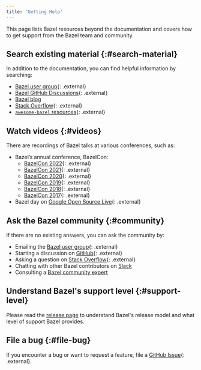 ```yaml
---
title: 'Getting Help'
---
```


This page lists Bazel resources beyond the documentation and covers how to get
support from the Bazel team and community.

## Search existing material {:#search-material}

In addition to the documentation, you can find helpful information by searching:

* [Bazel user group](https://groups.google.com/g/bazel-discuss){: .external}
* [Bazel GitHub Discussions](https://github.com/bazelbuild/bazel/discussions){: .external}
* [Bazel blog](https://blog.bazel.build/)
* [Stack Overflow](https://stackoverflow.com/questions/tagged/bazel){: .external}
* [`awesome-bazel` resources](https://github.com/jin/awesome-bazel){: .external}

## Watch videos {:#videos}

There are recordings of Bazel talks at various conferences, such as:

* Bazel’s annual conference, BazelCon:
  * [BazelCon 2022](https://youtube.com/playlist?list=PLxNYxgaZ8RsdH4GCIZ69dzxQCOPyuNlpF){: .external}
  * [BazelCon 2021](https://www.youtube.com/playlist?list=PLxNYxgaZ8Rsc3auKhtfIB4qXAYf7whEux){: .external}
  * [BazelCon 2020](https://www.youtube.com/playlist?list=PLxNYxgaZ8RseRybXNbopHRv6-wGmFr04n){: .external}
  * [BazelCon 2019](https://youtu.be/eymphDN7No4?t=PLxNYxgaZ8Rsf-7g43Z8LyXct9ax6egdSj){: .external}
  * [BazelCon 2018](https://youtu.be/DVYRg6b2UBo?t=PLxNYxgaZ8Rsd3Nmvl1W1B4I6nK1674ezp){: .external}
  * [BazelCon 2017](https://youtu.be/3eFllvz8_0k?t=PLxNYxgaZ8RseY0KmkXQSt0StE71E7yizG){: .external}
* Bazel day on [Google Open Source Live](https://opensourcelive.withgoogle.com/events/bazel){: .external}

## Ask the Bazel community {:#community}

If there are no existing answers, you can ask the community by:

* Emailing the [Bazel user group](https://groups.google.com/g/bazel-discuss){: .external}
* Starting a discussion on [GitHub](https://github.com/bazelbuild/bazel/discussions){: .external}
* Asking a question on [Stack Overflow](https://stackoverflow.com/questions/tagged/bazel){: .external}
* Chatting with other Bazel contributors on [Slack](https://slack.bazel.build/)
* Consulting a [Bazel community expert](/versions/7.6.0/community/experts)

## Understand Bazel's support level {:#support-level}

Please read the [release page](/versions/7.6.0/release) to understand Bazel's release model and
what level of support Bazel provides.

## File a bug {:#file-bug}

If you encounter a bug or want to request a feature, file a [GitHub
Issue](https://github.com/bazelbuild/bazel/issues){: .external}.

